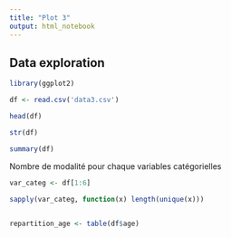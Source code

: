 ```yaml
---
title: "Plot 3"
output: html_notebook
---
```



## Data exploration

```r
library(ggplot2)

df <- read.csv('data3.csv')

head(df)
```

```r
str(df)
```

```r
summary(df)
```

Nombre de modalité pour chaque variables catégorielles

```r
var_categ <- df[1:6]

sapply(var_categ, function(x) length(unique(x)))
  
```


```r
repartition_age <- table(df$age)
```


